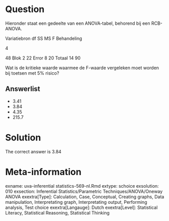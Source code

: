 Question
========

Hieronder staat een gedeelte van een ANOVA-tabel, behorend bij een RCB-ANOVA.

Variatiebron df SS MS F
Behandeling

4

48
Blok 2 22
Error 8 20
Totaal 14 90

Wat is de kritieke waarde waarmee de F-waarde vergeleken moet worden bij toetsen met 5% risico? 

Answerlist
----------
* 3.41
* 3.84
* 4.35
* 215.7

Solution
========

The correct answer is  3.84 

Meta-information
================
exname: uva-inferential statistics-569-nl.Rmd 
extype: schoice 
exsolution: 010 
exsection: Inferential Statistics/Parametric Techniques/ANOVA/Oneway ANOVA
exextra[Type]: Calculation, Case, Conceptual, Creating graphs, Data manipulation, Interpretating graph, Interpretating output, Performing analysis, Test choice 
exextra[Langauge]: Dutch 
exextra[Level]: Statistical Literacy, Statistical Reasoning, Statistical Thinking 

